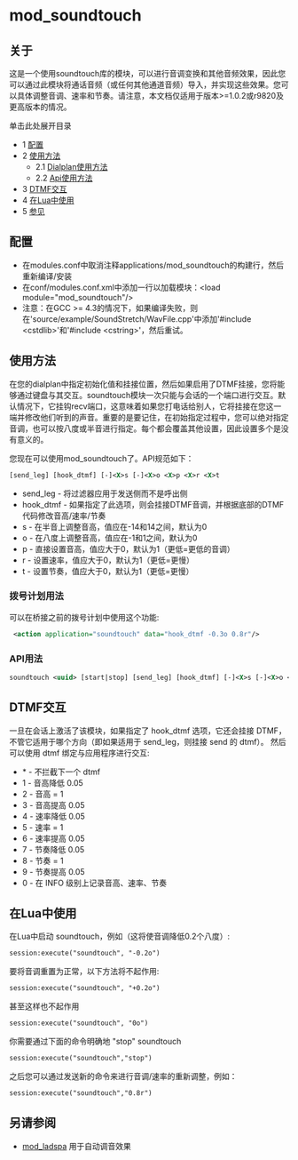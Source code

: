 # mod_soundtouch 

 

## 关于

这是一个使用soundtouch库的模块，可以进行音调变换和其他音频效果，因此您可以通过此模块将通话音频（或任何其他通道音频）导入，并实现这些效果。您可以具体调整音调、速率和节奏。请注意，本文档仅适用于版本>=1.0.2或r9820及更高版本的情况。

单击此处展开目录

* 1 [配置](#configuring)
* 2 [使用方法](#usage)  
   * 2.1 [Dialplan使用方法](#dialplan-usage)  
   * 2.2 [Api使用方法](#api-usage)
* 3 [DTMF交互](#dtmf-interaction)
* 4 [在Lua中使用](#use-in-lua)
* 5 [参见](#see-also)

## 配置

* 在modules.conf中取消注释applications/mod\_soundtouch的构建行，然后重新编译/安装
* 在conf/modules.conf.xml中添加一行以加载模块：&lt;load module="mod\_soundtouch"/>
* 注意：在GCC >= 4.3的情况下，如果编译失败，则在'source/example/SoundStretch/WavFile.cpp'中添加'#include &lt;cstdlib>'和'#include &lt;cstring>'，然后重试。

## 使用方法

在您的dialplan中指定初始化值和挂接位置，然后如果启用了DTMF挂接，您将能够通过键盘与其交互。soundtouch模块一次只能与会话的一个端口进行交互。默认情况下，它挂钩recv端口，这意味着如果您打电话给别人，它将挂接在您这一端并修改他们听到的声音。重要的是要记住，在初始指定过程中，您可以绝对指定音调，也可以按八度或半音进行指定。每个都会覆盖其他设置，因此设置多个是没有意义的。

您现在可以使用mod\_soundtouch了。API规范如下：

```xml
[send_leg] [hook_dtmf] [-]<X>s [-]<X>o <X>p <X>r <X>t
```

* send\_leg - 将过滤器应用于发送侧而不是呼出侧
* hook\_dtmf - 如果指定了此选项，则会挂接DTMF音调，并根据底部的DTMF代码修改音高/速率/节奏
* s - 在半音上调整音高，值应在-14和14之间，默认为0
* o - 在八度上调整音高，值应在-1和1之间，默认为0
* p - 直接设置音高，值应大于0，默认为1（更低=更低的音调）
* r - 设置速率，值应大于0，默认为1（更低=更慢）
* t - 设置节奏，值应大于0，默认为1（更低=更慢）

### 拨号计划用法

可以在桥接之前的拨号计划中使用这个功能:

```xml
 <action application="soundtouch" data="hook_dtmf -0.3o 0.8r"/>
```

### API用法

```xml
soundtouch <uuid> [start|stop] [send_leg] [hook_dtmf] [-]<X>s [-]<X>o <X>p <X>r <X>t
```

## DTMF交互

一旦在会话上激活了该模块，如果指定了 hook\_dtmf 选项，它还会挂接 DTMF，不管它适用于哪个方向（即如果适用于 send\_leg，则挂接 send 的 dtmf）。
然后可以使用 dtmf 绑定与应用程序进行交互:

* \* - 不拦截下一个 dtmf
* 1 - 音高降低 0.05
* 2 - 音高 = 1
* 3 - 音高提高 0.05
* 4 - 速率降低 0.05
* 5 - 速率 = 1
* 6 - 速率提高 0.05
* 7 - 节奏降低 0.05
* 8 - 节奏 = 1
* 9 - 节奏提高 0.05
* 0 - 在 INFO 级别上记录音高、速率、节奏

## 在Lua中使用

在Lua中启动 soundtouch，例如（这将使音调降低0.2个八度）:

```xml
session:execute("soundtouch", "-0.2o") 
```

要将音调重置为正常，以下方法将不起作用:

```xml
session:execute("soundtouch", "+0.2o") 
```

甚至这样也不起作用

```xml
session:execute("soundtouch", "0o") 
```

你需要通过下面的命令明确地 "stop" soundtouch

```xml
session:execute("soundtouch","stop")
```

之后您可以通过发送新的命令来进行音调/速率的重新调整，例如：

```xml
session:execute("soundtouch","0.8r") 
```

## 另请参阅

* [mod\_ladspa](./mod_ladspa_6587118.mdx#about) 用于自动调音效果
